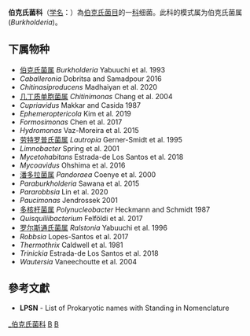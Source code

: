 {{Automatic taxobox
| taxon = Burkholderiaceae
| authority = Garrity et al., 2006
| type genus = 伯克氏菌属<br>''Burkholderia'' 
| type genus authority = Yabuuchi et al., 1993
}}
'''伯克氏菌科'''（[[学名|学名]]：{{lang|la|''Burkholderiaceae''}}）為[[伯克氏菌目|伯克氏菌目]]的一[[科|科]]细菌。此科的模式属为伯克氏菌属(''Burkholderia'')。

==下属物种==
* [[伯克氏菌属|伯克氏菌属]] ''Burkholderia'' Yabuuchi et al. 1993
* ''Caballeronia'' Dobritsa and Samadpour 2016
* ''Chitinasiproducens'' Madhaiyan et al. 2020
* [[几丁质单胞菌属|几丁质单胞菌属]] ''Chitinimonas'' Chang et al. 2004
* ''Cupriavidus'' Makkar and Casida 1987
* ''Ephemeroptericola'' Kim et al. 2019
* ''Formosimonas'' Chen et al. 2017
* ''Hydromonas'' Vaz-Moreira et al. 2015
* [[劳特罗普氏菌属|劳特罗普氏菌属]] ''Lautropia'' Gerner-Smidt et al. 1995
* ''Limnobacter'' Spring et al. 2001
* ''Mycetohabitans'' Estrada-de Los Santos et al. 2018
* ''Mycoavidus'' Ohshima et al. 2016
* [[潘多拉菌属|潘多拉菌属]] ''Pandoraea'' Coenye et al. 2000
* ''Paraburkholderia'' Sawana et al. 2015
* ''Pararobbsia'' Lin et al. 2020
* ''Paucimonas'' Jendrossek 2001
* [[多核杆菌属|多核杆菌属]] ''Polynucleobacter'' Heckmann and Schmidt 1987
* ''Quisquiliibacterium'' Felföldi et al. 2017
* [[罗尔斯通氏菌属|罗尔斯通氏菌属]] ''Ralstonia'' Yabuuchi et al. 1996
* ''Robbsia'' Lopes-Santos et al. 2017
* ''Thermothrix'' Caldwell et al. 1981
* ''Trinickia'' Estrada-de Los Santos et al. 2018
* ''Wautersia'' Vaneechoutte et al. 2004

==參考文獻==
{{reflist}}
* '''LPSN''' - List of Prokaryotic names with Standing in Nomenclature

{{taxonbar}}

[[Category:_伯克氏菌科|]]
[[Category:_伯克氏菌目|B]]
[[Category:2006年描述的分类群|B]]
